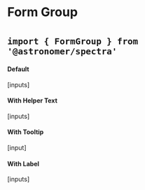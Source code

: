 

<Meta title="Components|FormGroup" component={FormGroup} />

# Form Group
# <small>`import { FormGroup } from '@astronomer/spectra'`</small>

#### Default
<Preview>
  <Story name="Default">
    <FormGroup name="example">
      [inputs]
    </FormGroup>
  </Story>
</Preview>

#### With Helper Text
<Preview>
  <Story name="WithHelperText">
    <FormGroup
      name="name-withHelper"
      helperText="Lorem ipsum dolor sit amet, consectetur adipiscing elit, sed do eiusmod tempor incididunt ut labore et dolore magna aliqua."
    >
      [inputs]
    </FormGroup>
  </Story>
</Preview>

#### With Tooltip
<Preview>
  <Story name="WithTooltip">
    <FormGroup
      name="name-withTooltip"
      label="Lorem ipsum dolor sit amet, consectetur adipiscing."
      helperText="Helper text in a tooltip"
      helperInTooltip
    >
      [input]
    </FormGroup>
  </Story>
</Preview>

#### With Label
<Preview>
  <Story name="WithLabel">
    <FormGroup
      name="name-withLabel"
      label="Lorem ipsum dolor sit amet, consectetur adipiscing."
    >
      [inputs]
    </FormGroup>
  </Story>
</Preview>

<Props of={FormGroup} />
